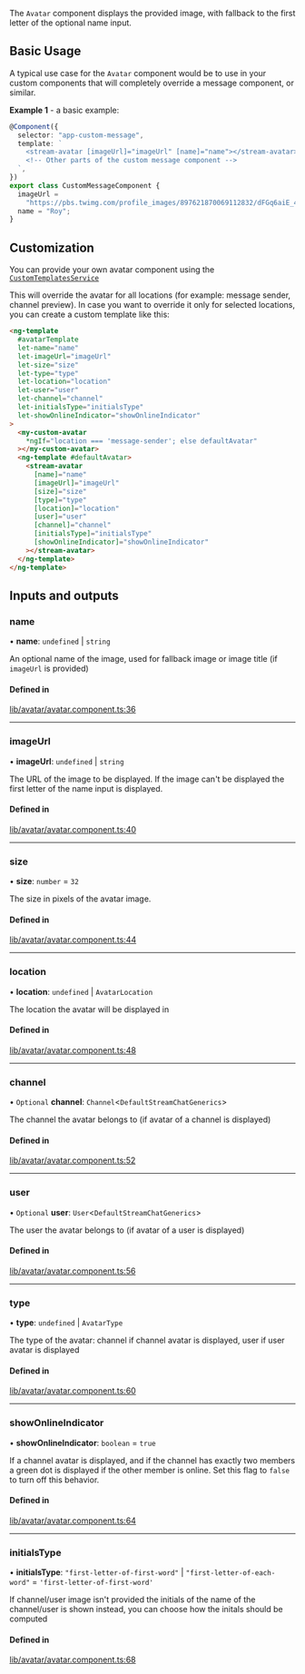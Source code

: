 The `Avatar` component displays the provided image, with fallback to the first letter of the optional name input.

## Basic Usage

A typical use case for the `Avatar` component would be to use in your custom components that will completely override a message component, or similar.

**Example 1** - a basic example:

```typescript
@Component({
  selector: "app-custom-message",
  template: `
    <stream-avatar [imageUrl]="imageUrl" [name]="name"></stream-avatar>
    <!-- Other parts of the custom message component -->
  `,
})
export class CustomMessageComponent {
  imageUrl =
    "https://pbs.twimg.com/profile_images/897621870069112832/dFGq6aiE_400x400.jpg";
  name = "Roy";
}
```

## Customization

You can provide your own avatar component using the [`CustomTemplatesService`](../services/CustomTemplatesService/#avatartemplate)

This will override the avatar for all locations (for example: message sender, channel preview). In case you want to override it only for selected locations, you can create a custom template like this:

```html
<ng-template
  #avatarTemplate
  let-name="name"
  let-imageUrl="imageUrl"
  let-size="size"
  let-type="type"
  let-location="location"
  let-user="user"
  let-channel="channel"
  let-initialsType="initialsType"
  let-showOnlineIndicator="showOnlineIndicator"
>
  <my-custom-avatar
    *ngIf="location === 'message-sender'; else defaultAvatar"
  ></my-custom-avatar>
  <ng-template #defaultAvatar>
    <stream-avatar
      [name]="name"
      [imageUrl]="imageUrl"
      [size]="size"
      [type]="type"
      [location]="location"
      [user]="user"
      [channel]="channel"
      [initialsType]="initialsType"
      [showOnlineIndicator]="showOnlineIndicator"
    ></stream-avatar>
  </ng-template>
</ng-template>
```

[//]: # "Start of generated content"
## Inputs and outputs 


### name

• **name**: `undefined` \| `string`

An optional name of the image, used for fallback image or image title (if `imageUrl` is provided)

#### Defined in

[lib/avatar/avatar.component.ts:36](https://github.com/GetStream/stream-chat-angular/blob/53dea64/projects/stream-chat-angular/src/lib/avatar/avatar.component.ts#L36)

___

### imageUrl

• **imageUrl**: `undefined` \| `string`

The URL of the image to be displayed. If the image can't be displayed the first letter of the name input is displayed.

#### Defined in

[lib/avatar/avatar.component.ts:40](https://github.com/GetStream/stream-chat-angular/blob/53dea64/projects/stream-chat-angular/src/lib/avatar/avatar.component.ts#L40)

___

### size

• **size**: `number` = `32`

The size in pixels of the avatar image.

#### Defined in

[lib/avatar/avatar.component.ts:44](https://github.com/GetStream/stream-chat-angular/blob/53dea64/projects/stream-chat-angular/src/lib/avatar/avatar.component.ts#L44)

___

### location

• **location**: `undefined` \| `AvatarLocation`

The location the avatar will be displayed in

#### Defined in

[lib/avatar/avatar.component.ts:48](https://github.com/GetStream/stream-chat-angular/blob/53dea64/projects/stream-chat-angular/src/lib/avatar/avatar.component.ts#L48)

___

### channel

• `Optional` **channel**: `Channel`<`DefaultStreamChatGenerics`\>

The channel the avatar belongs to (if avatar of a channel is displayed)

#### Defined in

[lib/avatar/avatar.component.ts:52](https://github.com/GetStream/stream-chat-angular/blob/53dea64/projects/stream-chat-angular/src/lib/avatar/avatar.component.ts#L52)

___

### user

• `Optional` **user**: `User`<`DefaultStreamChatGenerics`\>

The user the avatar belongs to (if avatar of a user is displayed)

#### Defined in

[lib/avatar/avatar.component.ts:56](https://github.com/GetStream/stream-chat-angular/blob/53dea64/projects/stream-chat-angular/src/lib/avatar/avatar.component.ts#L56)

___

### type

• **type**: `undefined` \| `AvatarType`

The type of the avatar: channel if channel avatar is displayed, user if user avatar is displayed

#### Defined in

[lib/avatar/avatar.component.ts:60](https://github.com/GetStream/stream-chat-angular/blob/53dea64/projects/stream-chat-angular/src/lib/avatar/avatar.component.ts#L60)

___

### showOnlineIndicator

• **showOnlineIndicator**: `boolean` = `true`

If a channel avatar is displayed, and if the channel has exactly two members a green dot is displayed if the other member is online. Set this flag to `false` to turn off this behavior.

#### Defined in

[lib/avatar/avatar.component.ts:64](https://github.com/GetStream/stream-chat-angular/blob/53dea64/projects/stream-chat-angular/src/lib/avatar/avatar.component.ts#L64)

___

### initialsType

• **initialsType**: ``"first-letter-of-first-word"`` \| ``"first-letter-of-each-word"`` = `'first-letter-of-first-word'`

If channel/user image isn't provided the initials of the name of the channel/user is shown instead, you can choose how the initals should be computed

#### Defined in

[lib/avatar/avatar.component.ts:68](https://github.com/GetStream/stream-chat-angular/blob/53dea64/projects/stream-chat-angular/src/lib/avatar/avatar.component.ts#L68)

[//]: # "End of generated content"
